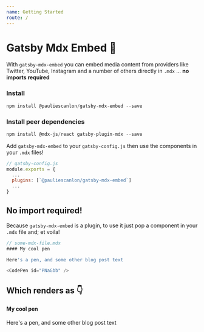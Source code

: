 ```yaml
---
name: Getting Started
route: /
---
```



# Gatsby Mdx Embed 🧼

With `gatsby-mdx-embed` you can embed media content from providers like Twitter, YouTube, Instagram and a number of others directly in `.mdx` ... **no imports required**

### Install

```js
npm install @pauliescanlon/gatsby-mdx-embed --save
```

### Install peer dependencies

```js
npm install @mdx-js/react gatsby-plugin-mdx --save
```

Add `gatsby-mdx-embed` to your `gatsby-config.js` then use the components in your `.mdx` files!

```js
// gatsby-config.js
module.exports = {
  ...
  plugins: [`@pauliescanlon/gatsby-mdx-embed`]
  ...
}
```

## No import required!

Because `gatsby-mdx-embed` is a plugin, to use it just pop a component in your `.mdx` file and; et voila!

```js
// some-mdx-file.mdx
#### My cool pen

Here's a pen, and some other blog post text

<CodePen id="PNaGbb" />
```

## Which renders as 👇

#### My cool pen

Here's a pen, and some other blog post text

<CodePen id="PNaGbb" />
